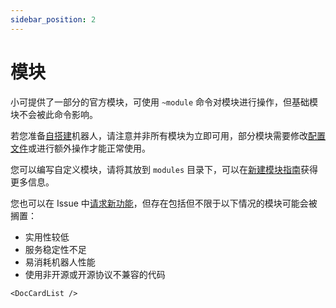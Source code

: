 ```yaml
---
sidebar_position: 2
---
```



# 模块

小可提供了一部分的官方模块，可使用 `~module` 命令对模块进行操作，但基础模块不会被此命令影响。

若您准备[自搭建](/docs/development/deploy)机器人，请注意并非所有模块为立即可用，部分模块需要修改[配置文件](/docs/development/config)或进行额外操作才能正常使用。

您可以编写自定义模块，请将其放到 `modules` 目录下，可以在[新建模块指南](/docs/development/new_module)获得更多信息。

您也可以在 Issue 中[请求新功能](https://github.com/Teahouse-Studios/akari-bot/issues/new?assignees=OasisAkari&labels=enhancement&projects=&template=feature_request.yaml&title=[FEATURE]%3A+)，但存在包括但不限于以下情况的模块可能会被搁置：

-   实用性较低
-   服务稳定性不足
-   易消耗机器人性能
-   使用非开源或开源协议不兼容的代码

```mdx-code-block
<DocCardList />
```
